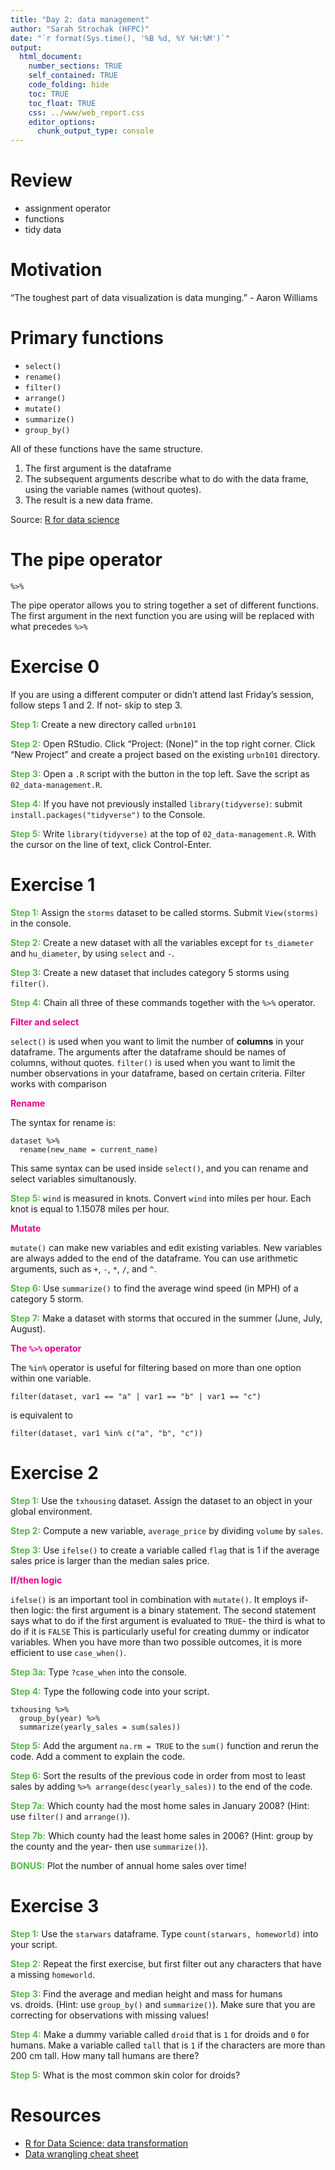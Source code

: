 ```yaml
---
title: "Day 2: data management"
author: "Sarah Strochak (HFPC)"
date: "`r format(Sys.time(), '%B %d, %Y %H:%M')`"
output:
  html_document:
    number_sections: TRUE
    self_contained: TRUE
    code_folding: hide
    toc: TRUE
    toc_float: TRUE
    css: ../www/web_report.css
    editor_options:
      chunk_output_type: console
---
```



# Review

* assignment operator
* functions
* tidy data

# Motivation 

"The toughest part of data visualization is data munging."
- Aaron Williams

# Primary functions

* `select()`
* `rename()`
* `filter()`
* `arrange()`
* `mutate()`
* `summarize()`
* `group_by()`

All of these functions have the same structure.

1. The first argument is the dataframe
2. The subsequent arguments describe what to do with the data frame, using the variable names (without quotes).
3. The result is a new data frame.

Source: [R for data science](https://r4ds.had.co.nz/transform.html)


# The pipe operator

`%>%`

The pipe operator allows you to string together a set of different functions.
The first argument in the next function you are using will be replaced with what precedes `%>%`

# Exercise 0

If you are using a different computer or didn't attend last Friday's session, follow steps 1 and 2. If not- skip to step 3.

<font color="#55b748">**Step 1:**</font> Create a new directory called `urbn101`

<font color="#55b748">**Step 2:**</font> Open RStudio. Click "Project: (None)" in the top right corner. Click "New Project" and create a project based on the existing `urbn101` directory.

<font color="#55b748">**Step 3:**</font> Open a `.R` script with the button in the top left. Save the script as `02_data-management.R`.

<font color="#55b748">**Step 4:**</font> If you have not previously installed `library(tidyverse)`: submit `install.packages("tidyverse")` to the Console.

<font color="#55b748">**Step 5:**</font> Write `library(tidyverse)` at the top of `02_data-management.R`. With the cursor on the line of text, click Control-Enter.


# Exercise 1

<font color="#55b748">**Step 1:**</font> Assign the `storms` dataset to be called storms. Submit `View(storms)` in the console.

<font color="#55b748">**Step 2:**</font> Create a new dataset with all the variables except for `ts_diameter` and `hu_diameter`, by using `select` and `-`.


<font color="#55b748">**Step 3:**</font> Create a new dataset that includes category 5 storms using  `filter()`.

<font color="#55b748">**Step 4:**</font> Chain all three of these commands together with the `%>%` operator.

<font color="#ec008b">**Filter and select**</font>

`select()` is used when you want to limit the number of **columns** in your dataframe. The arguments after the dataframe should be names of columns, without quotes. `filter()` is used when you want to limit the number observations in your dataframe, based on certain criteria. Filter works with comparison

<font color="#ec008b">**Rename**</font>

The syntax for rename is:

```
dataset %>% 
  rename(new_name = current_name)
```

This same syntax can be used inside `select()`, and you can rename and select variables simultanously.
 
<font color="#55b748">**Step 5:**</font> `wind` is measured in knots. Convert `wind` into miles per hour. Each knot is equal to 1.15078 miles per hour.

<font color="#ec008b">**Mutate**</font>

`mutate()` can make new variables and edit existing variables. New variables are always added to the end of the dataframe. You can use arithmetic arguments, such as `+`, `-`, `*`, `/`, and `^`. 

<font color="#55b748">**Step 6:**</font> Use `summarize()` to find the average wind speed (in MPH) of a category 5 storm.


<font color="#55b748">**Step 7:**</font> Make a dataset with storms that occured in the summer (June, July, August).

<font color="#ec008b">**The `%>%` operator**</font>

The `%in%` operator is useful for filtering based on more than one option within one variable. 

```
filter(dataset, var1 == "a" | var1 == "b" | var1 == "c")
```

is equivalent to 

```
filter(dataset, var1 %in% c("a", "b", "c"))
```


# Exercise 2 

<font color="#55b748">**Step 1:**</font> Use the `txhousing` dataset. Assign the dataset to an object in your global environment.

<font color="#55b748">**Step 2:**</font> Compute a new variable, `average_price` by dividing `volume` by `sales`.

<font color="#55b748">**Step 3:**</font> Use `ifelse()` to create a variable called `flag` that is 1 if the average sales price is larger than the median sales price.

<font color="#ec008b">**If/then logic**</font>

`ifelse()` is an important tool in combination with `mutate()`. It employs if-then logic: the first argument is a binary statement. The second statement says what to do if the first argument is evaluated to `TRUE`- the third is what to do if it is `FALSE` This is particularly useful for creating dummy or indicator variables.
When you have more than two possible outcomes, it is more efficient to use `case_when()`.

<font color="#55b748">**Step 3a:**</font> Type `?case_when` into the console.

<font color="#55b748">**Step 4:**</font> Type the following code into your script.

```
txhousing %>% 
  group_by(year) %>% 
  summarize(yearly_sales = sum(sales))
```

<font color="#55b748">**Step 5:**</font> Add the argument `na.rm = TRUE` to the `sum()` function and rerun the code. Add a comment to explain the code.

<font color="#55b748">**Step 6:**</font> Sort the results of the previous code in order from most to least sales by adding ` %>% arrange(desc(yearly_sales))` to the end of the code.

<font color="#55b748">**Step 7a:**</font> Which county had the most home sales in January 2008? (Hint: use `filter()` and `arrange()`).

<font color="#55b748">**Step 7b:**</font> Which county had the least home sales in 2006? (Hint: group by the county and the year- then use `summarize()`).

<font color="#55b748">**BONUS:**</font> Plot the number of annual home sales over time!


# Exercise 3

<font color="#55b748">**Step 1:**</font> Use the `starwars` dataframe. Type `count(starwars, homeworld)` into your script.

<font color="#55b748">**Step 2:**</font> Repeat the first exercise, but first filter out any characters that have a missing `homeworld`.

<font color="#55b748">**Step 3:**</font> Find the average and median height and mass for humans vs. droids. (Hint: use `group_by()` and `summarize()`). Make sure that you are correcting for observations with missing values!

<font color="#55b748">**Step 4:**</font> Make a dummy variable called `droid` that is `1` for droids and `0` for humans. Make a variable called `tall` that is `1` if the characters are more than 200 cm tall. How many tall humans are there? 

<font color="#55b748">**Step 5:**</font> What is the most common skin color for droids? 



# Resources

* [R for Data Science: data transformation](https://r4ds.had.co.nz/transform.html)
* [Data wrangling cheat sheet](https://www.rstudio.com/wp-content/uploads/2015/02/data-wrangling-cheatsheet.pdf)

